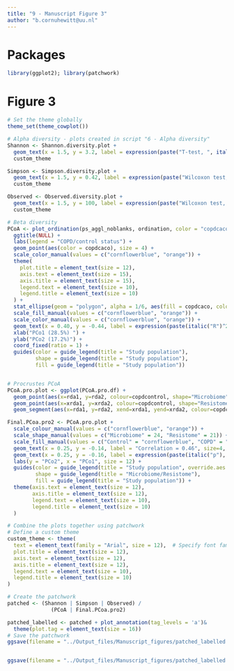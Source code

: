 ```yaml
---
title: "9 - Manuscript Figure 3"
author: "b.cornuhewitt@uu.nl"
---
```

# Packages
```r
library(ggplot2); library(patchwork)
```
# Figure 3 
```r
# Set the theme globally
theme_set(theme_cowplot())

# Alpha diversity - plots created in script "6 - Alpha diversity" 
Shannon <- Shannon.diversity.plot + 
  geom_text(x = 1.5, y = 3.2, label = expression(paste("T-test, ", italic("p"), " value = 0.047")), size = 4, inherit.aes = FALSE) +
  custom_theme

Simpson <- Simpson.diversity.plot + 
  geom_text(x = 1.5, y = 0.42, label = expression(paste("Wilcoxon test, ", italic("p"), " value = 0.37")), size = 4, inherit.aes = FALSE) +
  custom_theme

Observed <- Observed.diversity.plot + 
  geom_text(x = 1.5, y = 100, label = expression(paste("Wilcoxon test, ", italic("p"), " value = 0.17")), size = 4, inherit.aes = FALSE) +
  custom_theme

# Beta diversity
PCoA <- plot_ordination(ps_aggl_noblanks, ordination, color = "copdcaco", shape = "copdcaco") +
  ggtitle(NULL) +
  labs(legend = "COPD/control status") +
  geom_point(aes(color = copdcaco), size = 4) +
  scale_color_manual(values = c("cornflowerblue", "orange")) +
  theme(
    plot.title = element_text(size = 12),
    axis.text = element_text(size = 15),
    axis.title = element_text(size = 15),
    legend.text = element_text(size = 10),
    legend.title = element_text(size = 10)
  ) +
  stat_ellipse(geom = "polygon", alpha = 1/6, aes(fill = copdcaco, color = copdcaco)) +
  scale_fill_manual(values = c("cornflowerblue", "orange")) +
  scale_color_manual(values = c("cornflowerblue", "orange")) +
  geom_text(x = 0.40, y = -0.44, label = expression(paste(italic("R")^2, " = 2%, ", italic("p"), " value = 0.19")), size=4, vjust = 1, parse = TRUE, show.legend = FALSE, color = "black") +
  xlab("PCo1 (28.5%) ") +
  ylab("PCo2 (17.2%)") +
  coord_fixed(ratio = 1) +
  guides(color = guide_legend(title = "Study population"),
         shape = guide_legend(title = "Study population"),
         fill = guide_legend(title = "Study population"))


# Procrustes PCoA 
PCoA.pro.plot <- ggplot(PCoA.pro.df) +
  geom_point(aes(x=rda1, y=rda2, colour=copdcontrol, shape="Microbiome", fill=copdcontrol), size = 3) +
  geom_point(aes(x=xrda1, y=xrda2, colour=copdcontrol, shape="Resistome", fill=copdcontrol), size = 3) +
  geom_segment(aes(x=rda1, y=rda2, xend=xrda1, yend=xrda2, colour=copdcontrol), arrow=arrow(length=unit(0.2, "cm")))

Final.PCoa.pro2 <- PCoA.pro.plot + 
  scale_colour_manual(values = c("cornflowerblue", "orange")) +  
  scale_shape_manual(values = c("Microbiome" = 24, "Resistome" = 21)) +  
  scale_fill_manual(values = c("Control" = "cornflowerblue", "COPD" = "orange")) +  
  geom_text(x = 0.25, y = -0.14, label = "Correlation = 0.46", size=4, vjust = 1) +
  geom_text(x = 0.25, y = -0.16, label = expression(paste(italic("p"), " value = 1e-04")), size=4, vjust = 1) +  
  labs(y = "PCo2", x = "PCo1", size = 12) +
  guides(color = guide_legend(title = "Study population", override.aes = list(shape = NA)),
         shape = guide_legend(title = "Microbiome/Resistome"),
         fill = guide_legend(title = "Study population")) + 
  theme(axis.text = element_text(size = 12), 
        axis.title = element_text(size = 12), 
        legend.text = element_text(size = 10),
        legend.title = element_text(size = 10)
  )

# Combine the plots together using patchwork
# Define a custom theme
custom_theme <- theme(
  text = element_text(family = "Arial", size = 12),  # Specify font family and size
  plot.title = element_text(size = 12),
  axis.text = element_text(size = 12),
  axis.title = element_text(size = 12),
  legend.text = element_text(size = 10),
  legend.title = element_text(size = 10)
)

# Create the patchwork
patched <- (Shannon | Simpson | Observed) / 
              (PCoA | Final.PCoa.pro2) 

patched_labelled <- patched + plot_annotation(tag_levels = 'a')& 
  theme(plot.tag = element_text(size = 16))
# Save the patchwork
ggsave(filename = "../Output_files/Manuscript_figures/patched_labelled.svg", width = 12, height = 8, plot = patched_labelled)


ggsave(filename = "../Output_files/Manuscript_figures/patched_labelled.pdf", width = 12, height = 8, plot = patched_labelled)

```

